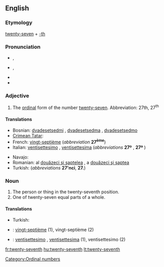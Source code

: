 ==English==

===Etymology===
[[twenty-seven]] + [[-th]]

===Pronunciation===
* {{IPA|/ˌtwɛn(t)iˈsɛvənθ/}}, {{SAMPA|/%twEn(t)i"sEv@nT/}}
* {{IPA|/ˌtwʌn(t)iˈsɛvənθ/}}, {{SAMPA|/%twVn(t)i"sEv@nT/}}
* {{hyphenation|twen|ty|sev|enth}}
* {{rhymes|ɛvənθ}}

===Adjective===
{{en-adj|-}}

# The [[ordinal]] form of the number [[twenty-seven]]. Abbreviation: 27th, 27<sup>th</sup>

====Translations====
{{trans-top|ordinal for of twenty-seven}}
* Bosnian: [[dvadesetsedmi]] {{m}}, [[dvadesetsedma]] {{f}}, [[dvadesetsedmo]] {{n}}
* [[Crimean Tatar]]: {{tø|crh|yigirmi yedinci}}
* French: [[vingt-septième]] (''abbreviation'' '''27<sup>ème</sup>''')
* Italian: [[ventisettesimo]] {{m}}, [[ventisettesima]] {{f}} (''abbreviations'' '''27º''' {{m}}, '''27ª''' {{f}})
{{trans-mid}}
* Navajo: {{tø|nv|naadįįtsostsʼid góneʼ}}
* Romanian: al [[douăzeci şi şaptelea]] {{m}}, a [[douăzeci şi şaptea]] {{f}}
* Turkish: {{t|tr|yirmi yedinci}} (''abbreviations'' '''27'nci''', '''27.''')
{{trans-bottom}}

===Noun===
{{en-noun}}

# The person or thing in the twenty-seventh position.
# One of twenty-seven equal parts of a whole.

====Translations====
{{trans-top|person or thing in the twenty-seventh position}}
* Turkish: {{t|tr|yirmi yedinci}}
{{trans-mid}}
{{trans-bottom}}
{{trans-top|one of twenty-seven parts}}
{{trans-mid}}
{{trans-bottom}}
{{checktrans-top}}
* {{ttbc|fr}}: [[vingt-septième]] {{m|f}} (1), vingt-septième {{m}} (2)
{{trans-mid}}
* {{ttbc|it}}: [[ventisettesimo]] {{m}}, [[ventisettesima]] {{f}} (1), ventisettesimo {{m}} (2)
{{trans-bottom}}

[[Category:Ordinal numbers]]

[[fr:twenty-seventh]]
[[hu:twenty-seventh]]
[[lt:twenty-seventh]]